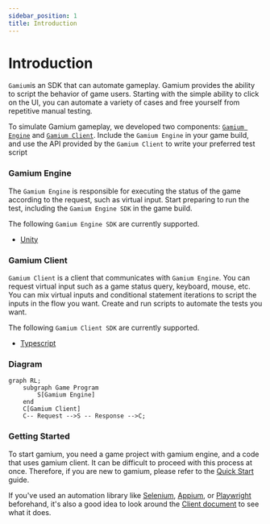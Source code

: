 ```yaml
---
sidebar_position: 1
title: Introduction
---
```


# Introduction

`Gamium`is an SDK that can automate gameplay. Gamium provides the ability to script the behavior of game users.
Starting with the simple ability to click on the UI, you can automate a variety of cases and free yourself from repetitive manual testing.

To simulate Gamium gameplay, we developed two components: [`Gamium Engine`](#gamium-engine) and [`Gamium Client`](#gamium-client).
Include the `Gamium Engine` in your game build, and use the API provided by the `Gamium Client` to write your preferred test script

### Gamium Engine

The `Gamium Engine` is responsible for executing the status of the game according to the request, such as virtual input. Start preparing to run the test, including the `Gamium Engine SDK` in the game build.

The following `Gamium Engine SDK` are currently supported.

- [Unity](../engine/unity/project-configuration)

### Gamium Client

`Gamium Client` is a client that communicates with `Gamium Engine`.
You can request virtual input such as a game status query, keyboard, mouse, etc. You can mix virtual inputs and conditional statement iterations to script the inputs in the flow you want. Create and run scripts to automate the tests you want.

The following `Gamium Client SDK` are currently supported.

- [Typescript](../client/write-testscript)

### Diagram

```mermaid
graph RL;
    subgraph Game Program
        S[Gamium Engine]
    end
    C[Gamium Client]
    C-- Request -->S -- Response -->C;
```

### Getting Started
To start gamium, you need a game project with gamium engine, and a code that uses gamium client.
It can be difficult to proceed with this process at once.
Therefore, if you are new to gamium, please refer to the [Quick Start](quick-start) guide.

If you've used an automation library like [Selenium](https://www.selenium.dev/), [Appium](https://appium.io/), or [Playwright](https://playwright.dev/) beforehand, it's also a good idea to look around the [Client document](/gamium/client/write-testscript) to see what it does.
